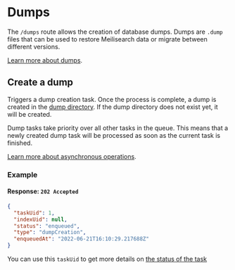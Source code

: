 # Dumps

The `/dumps` route allows the creation of database dumps. Dumps are `.dump` files that can be used to restore Meilisearch data or migrate between different versions.

[Learn more about dumps](/learn/advanced/dumps).

## Create a dump

<RouteHighlighter method="POST" route="/dumps"/>

Triggers a dump creation task. Once the process is complete, a dump is created in the [dump directory](/learn/configuration/instance_options#dump-directory). If the dump directory does not exist yet, it will be created.

Dump tasks take priority over all other tasks in the queue. This means that a newly created dump task will be processed as soon as the current task is finished.

[Learn more about asynchronous operations](/learn/advanced/asynchronous_operations).

### Example

<CodeSamples id="post_dump_1" />

#### Response: `202 Accepted`

```json
{
  "taskUid": 1,
  "indexUid": null,
  "status": "enqueued",
  "type": "dumpCreation",
  "enqueuedAt": "2022-06-21T16:10:29.217688Z"
}
```

You can use this `taskUid` to get more details on [the status of the task](/reference/api/tasks#get-one-task)
